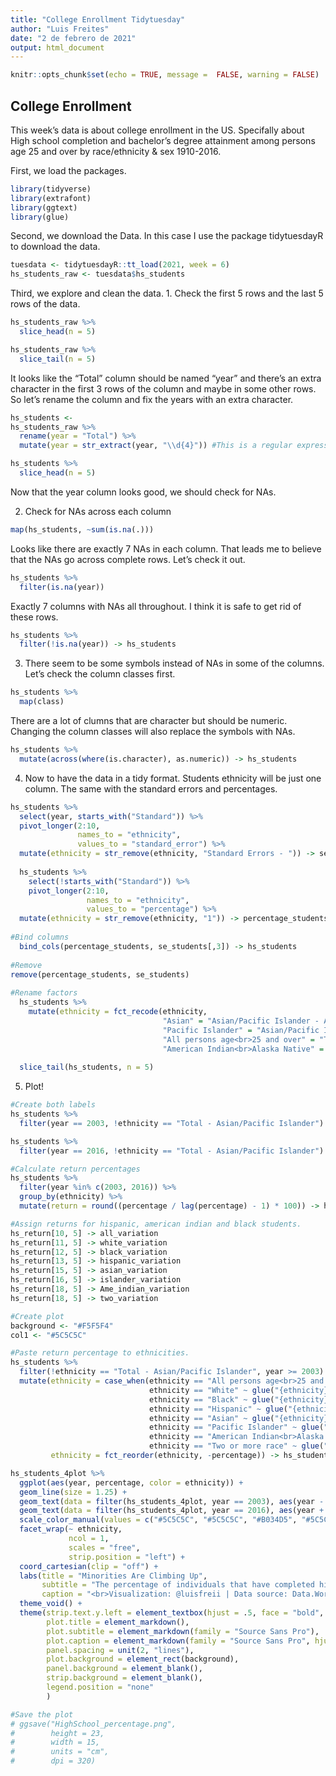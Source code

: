 ```yaml
---
title: "College Enrollment Tidytuesday"
author: "Luis Freites"
date: "2 de febrero de 2021"
output: html_document
---
```


```r
knitr::opts_chunk$set(echo = TRUE, message =  FALSE, warning = FALSE)
```

## College Enrollment

This week's data is about college enrollment in the US. Specifally about High school completion and bachelor's degree attainment among persons age 25 and over by race/ethnicity & sex 1910-2016.

First, we load the packages.
```r
library(tidyverse)
library(extrafont)
library(ggtext)
library(glue)
```

Second, we download the Data. In this case I use the package tidytuesdayR to download the data.
```r
tuesdata <- tidytuesdayR::tt_load(2021, week = 6)
hs_students_raw <- tuesdata$hs_students
```

Third, we explore and clean the data.
1. Check the first 5 rows and the last 5 rows of the data.
```r
hs_students_raw %>% 
  slice_head(n = 5)

hs_students_raw %>% 
  slice_tail(n = 5)
```

It looks like the "Total" column should be named "year" and there's an extra character in the first 3 rows of the column and maybe in some other rows. So let's rename the column and fix the years with an extra character.

```r
hs_students <- 
hs_students_raw %>% 
  rename(year = "Total") %>% 
  mutate(year = str_extract(year, "\\d{4}")) #This is a regular expression that matches the first 4 digits of a string.

hs_students %>% 
  slice_head(n = 5)
```
Now that the year column looks good, we should check for NAs.

2. Check for NAs across each column
```r
map(hs_students, ~sum(is.na(.)))
```

Looks like there are exactly 7 NAs in each column. That leads me to believe that the NAs go across complete rows. Let's check it out.
```r
hs_students %>% 
  filter(is.na(year)) 
```

Exactly 7 columns with NAs all throughout. I think it is safe to get rid of these rows.
```r
hs_students %>% 
  filter(!is.na(year)) -> hs_students
```

3. There seem to be some symbols instead of NAs in some of the columns. Let's check the column classes first.
```r
hs_students %>% 
  map(class)
```

There are a lot of clumns that are character but should be numeric. Changing the column classes will also replace the symbols with NAs.
```r
hs_students %>% 
  mutate(across(where(is.character), as.numeric)) -> hs_students
```

4. Now to have the data in a tidy format. Students ethnicity will be just one column. The same with the standard errors and percentages.
```r
hs_students %>% 
  select(year, starts_with("Standard")) %>% 
  pivot_longer(2:10, 
               names_to = "ethnicity", 
               values_to = "standard_error") %>% 
  mutate(ethnicity = str_remove(ethnicity, "Standard Errors - ")) -> se_students
  
  hs_students %>% 
    select(!starts_with("Standard")) %>% 
    pivot_longer(2:10, 
                 names_to = "ethnicity", 
                 values_to = "percentage") %>% 
  mutate(ethnicity = str_remove(ethnicity, "1")) -> percentage_students
  
#Bind columns  
  bind_cols(percentage_students, se_students[,3]) -> hs_students
  
#Remove  
remove(percentage_students, se_students)
    
#Rename factors
  hs_students %>% 
    mutate(ethnicity = fct_recode(ethnicity,
                                  "Asian" = "Asian/Pacific Islander - Asian",
                                  "Pacific Islander" = "Asian/Pacific Islander - Pacific Islander",
                                  "All persons age<br>25 and over" = "Total, percent of all persons age 25 and over",
                                  "American Indian<br>Alaska Native" = "American Indian/\r\nAlaska Native")) -> hs_students
  
  slice_tail(hs_students, n = 5)
```

5. Plot!
```r
#Create both labels
hs_students %>% 
  filter(year == 2003, !ethnicity == "Total - Asian/Pacific Islander") -> left_label

hs_students %>% 
  filter(year == 2016, !ethnicity == "Total - Asian/Pacific Islander") -> right_label

#Calculate return percentages
hs_students %>% 
  filter(year %in% c(2003, 2016)) %>% 
  group_by(ethnicity) %>% 
  mutate(return = round((percentage / lag(percentage) - 1) * 100)) -> hs_return

#Assign returns for hispanic, american indian and black students.
hs_return[10, 5] -> all_variation
hs_return[11, 5] -> white_variation
hs_return[12, 5] -> black_variation
hs_return[13, 5] -> hispanic_variation
hs_return[15, 5] -> asian_variation
hs_return[16, 5] -> islander_variation
hs_return[18, 5] -> Ame_indian_variation
hs_return[18, 5] -> two_variation

#Create plot
background <- "#F5F5F4"
col1 <- "#5C5C5C"

#Paste return percentage to ethnicities.
hs_students %>% 
  filter(!ethnicity == "Total - Asian/Pacific Islander", year >= 2003) %>% 
  mutate(ethnicity = case_when(ethnicity == "All persons age<br>25 and over" ~ glue("{ethnicity}<br><br>Up: {all_variation}%"),
                               ethnicity == "White" ~ glue("{ethnicity}<br><br>Up: {white_variation}%"),
                               ethnicity == "Black" ~ glue("{ethnicity}<br><br>Up: {black_variation}%"),
                               ethnicity == "Hispanic" ~ glue("{ethnicity}<br><br>Up: {hispanic_variation}%"),
                               ethnicity == "Asian" ~ glue("{ethnicity}<br><br>Up: {asian_variation}%"),
                               ethnicity == "Pacific Islander" ~ glue("{ethnicity}<br><br>Up: {islander_variation}%"),
                               ethnicity == "American Indian<br>Alaska Native" ~ glue("{ethnicity}<br><br>Up: {Ame_indian_variation}%"),
                               ethnicity == "Two or more race" ~ glue("{ethnicity}<br><br>Up: {two_variation}%")),
         ethnicity = fct_reorder(ethnicity, -percentage)) -> hs_students_4plot

hs_students_4plot %>% 
  ggplot(aes(year, percentage, color = ethnicity)) +
  geom_line(size = 1.25) +
  geom_text(data = filter(hs_students_4plot, year == 2003), aes(year - 1, percentage, label = round(percentage)), fontface = "bold", family = "Source Sans Pro") +
  geom_text(data = filter(hs_students_4plot, year == 2016), aes(year + 1, percentage, label = round(percentage)), fontface = "bold", family = "Source Sans Pro") +
  scale_color_manual(values = c("#5C5C5C", "#5C5C5C", "#B034D5", "#5C5C5C", "#5C5C5C", "#F59700", "#1CC4B6", "#E21D12")) +
  facet_wrap(~ ethnicity, 
             ncol = 1, 
             scales = "free",
             strip.position = "left") +
  coord_cartesian(clip = "off") +
  labs(title = "Minorities Are Climbing Up",
       subtitle = "The percentage of individuals that have completed high school from<br>2003 to 2016 has stedealy risen among every ethnicity. The highest<br>grow is among <span style='color:#E21D12;'>**Hispanics**</span>, <span style='color:#F59700;'>**Black people**</span>, <span style='color:#1CC4B6;'>**American Indians**</span> and<br><span style='color:#B034D5;'>**Two or More Race**</span> individuals.<br><br>This is good news, but minorities still fall behind white people<br>on high school completion, especially <span style='color:#E21D12;'>**Hispanics**</span>.<br>",
       caption = "<br>Visualization: @luisfreii | Data source: Data.World") +
  theme_void() +
  theme(strip.text.y.left = element_textbox(hjust = .5, face = "bold", color = col1, family = "Source Sans Pro"),
        plot.title = element_markdown(),
        plot.subtitle = element_markdown(family = "Source Sans Pro"),
        plot.caption = element_markdown(family = "Source Sans Pro", hjust = 0),
        panel.spacing = unit(2, "lines"),
        plot.background = element_rect(background),
        panel.background = element_blank(),
        strip.background = element_blank(),
        legend.position = "none"
        )

#Save the plot
# ggsave("HighSchool_percentage.png",
#        height = 23,
#        width = 15,
#        units = "cm",
#        dpi = 320)
  
```

